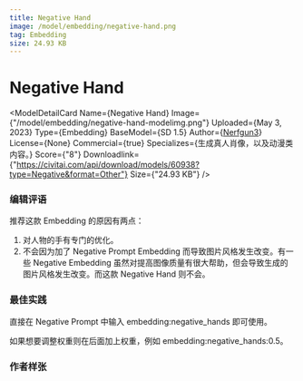 ```yaml
---
title: Negative Hand
image: /model/embedding/negative-hand.png
tag: Embedding
size: 24.93 KB
---
```



# Negative Hand

<ModelDetailCard 
  Name={<span>Negative Hand</span>}
  Image={"/model/embedding/negative-hand-modelimg.png"}
  Uploaded={<span>May 3, 2023</span>}
  Type={<span>Embedding</span>}
  BaseModel={<span>SD 1.5</span>}
  Author={<a href="https://civitai.com/user/Nerfgun3">Nerfgun3</a>}
  License={<span>None</span>}
  Commercial={true}
  Specializes={<span>生成真人肖像，以及动漫类内容。</span>}
  Score={"8"}
  Downloadlink={"https://civitai.com/api/download/models/60938?type=Negative&format=Other"}
  Size={"24.93 KB"}
/>

### 编辑评语
推荐这款 Embedding 的原因有两点：

1. 对人物的手有专门的优化。
2. 不会因为加了 Negative Prompt Embedding 而导致图片风格发生改变。有一些 Negative Embedding 
虽然对提高图像质量有很大帮助，但会导致生成的图片风格发生改变。而这款 Negative Hand 则不会。

### 最佳实践
直接在 Negative Prompt 中输入 embedding:negative_hands 即可使用。

如果想要调整权重则在后面加上权重，例如 embedding:negative_hands:0.5。


### 作者样张

<br/>
<PhotoProvider>
  <PhotoView src="/model/embedding/003.png">
    <img src="/model/embedding/003.png" alt="" className='rounded-lg'/>
  </PhotoView>
</PhotoProvider>
